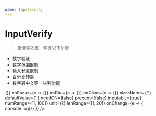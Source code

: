 ```yaml
---
name: InputVerify
---
```



# InputVerify

> 聚合输入框，包含以下功能

- 数字验证
- 数字范围限制
- 输入长度限制
- 百分比转换
- 数字转中文等一些列功能

<PropsTable of={InputVerify} />

<Playground>
  <InputVerify
    onChange={e => {}}
    onFocus={e => {}}
    onBlur={e => {}}
    onClear={e => {}}
    className={''}
    defaultValue={''}
    needCN={false}
    precent={false}
    inputable={true}
    numRange={[1, 100]}
    unit={2}
    lenRange={[1, 20]}
    onChange={e => {
      console.log(e)
    }} />
</Playground>
